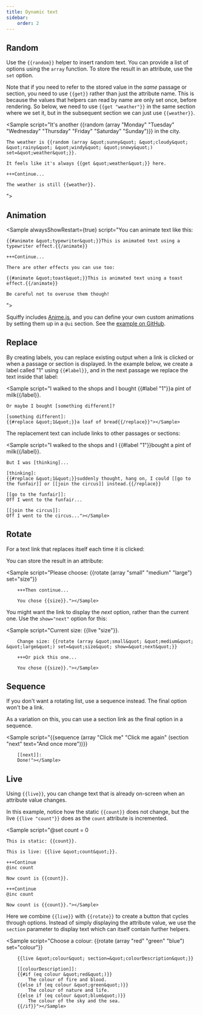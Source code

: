 ```yaml
---
title: Dynamic text
sidebar:
    order: 2
---
```



## Random

Use the `{{random}}` helper to insert random text. You can provide a list of options using the `array` function.
To store the result in an attribute, use the `set` option.

Note that if you need to refer to the stored value in the _same_ passage or section, you need to use `{{get}}` rather
than just the attribute name. This is because the values that helpers can read by name are only set once, before rendering.
So below, we need to use `{{get "weather"}}` in the same section where we set it, but in the subsequent section we can just use `{{weather}}`.

<Sample script="It's another {{random (array &quot;Monday&quot; &quot;Tuesday&quot; &quot;Wednesday&quot; &quot;Thursday&quot; &quot;Friday&quot; &quot;Saturday&quot; &quot;Sunday&quot;)}} in the city.
    
    The weather is {{random (array &quot;sunny&quot; &quot;cloudy&quot; &quot;rainy&quot; &quot;windy&quot; &quot;snowy&quot;) set=&quot;weather&quot;}}.

    It feels like it's always {{get &quot;weather&quot;}} here.

    +++Continue...

    The weather is still {{weather}}.
"></Sample>

## Animation

<Sample alwaysShowRestart={true} script="You can animate text like this:

    {{#animate &quot;typewriter&quot;}}This is animated text using a typewriter effect.{{/animate}}

    +++Continue...

    There are other effects you can use too:

    {{#animate &quot;toast&quot;}}This is animated text using a toast effect.{{/animate}}

    Be careful not to overuse them though!
"></Sample>

Squiffy includes [Anime.js](https://animejs.com/), and you can define your own custom animations by setting them up in a `@ui` section. See the [example on GitHub](https://github.com/textadventures/squiffy/tree/main/examples/animate).

## Replace

By creating labels, you can replace existing output when a link is clicked or when a passage or section is displayed. In the example below, we create a label called "1" using `{{#label}}`, and in the next passage we replace the text inside that label:

<Sample script="I walked to the shops and I bought {{#label &quot;1&quot;}}a pint of milk{{/label}}.

    Or maybe I bought [something different]?

    [something different]:
    {{#replace &quot;1&quot;}}a loaf of bread{{/replace}}"></Sample>

The replacement text can include links to other passages or sections:

<Sample script="I walked to the shops and I {{#label &quot;1&quot;}}bought a pint of milk{{/label}}.

    But I was [thinking]...

    [thinking]:
    {{#replace &quot;1&quot;}}suddenly thought, hang on, I could [[go to the funfair]] or [[join the circus]] instead.{{/replace}}

    [[go to the funfair]]:
    Off I went to the funfair...

    [[join the circus]]:
    Off I went to the circus..."></Sample>

## Rotate

For a text link that replaces itself each time it is clicked:

<Sample script="{{rotate (array &quot;one&quot; &quot;two&quot; &quot;three&quot;)}}"></Sample>

You can store the result in an attribute:

<Sample script="Please choose: {{rotate (array &quot;small&quot; &quot;medium&quot; &quot;large&quot;) set=&quot;size&quot;}}

        +++Then continue...

        You chose {{size}}."></Sample>

You might want the link to display the _next_ option, rather than the current one. Use the `show="next"` option for this:

<Sample script="Current size: {{live &quot;size&quot;}}.

        Change size: {{rotate (array &quot;small&quot; &quot;medium&quot; &quot;large&quot;) set=&quot;size&quot; show=&quot;next&quot;}}

        +++Or pick this one...

        You chose {{size}}."></Sample>

## Sequence

If you don't want a rotating list, use a sequence instead. The final option won't be a link.

<Sample script="{{sequence (array &quot;Ready&quot; &quot;Steady&quot; &quot;Go&quot;)}}"></Sample>

As a variation on this, you can use a section link as the final option in a sequence.

<Sample script="{{sequence (array &quot;Click me&quot; &quot;Click me again&quot; (section &quot;next&quot; text=&quot;And once more&quot;))}}

        [[next]]:
        Done!"></Sample>

## Live

Using `{{live}}`, you can change text that is already on-screen when an attribute value changes.

In this example, notice how the static `{{count}}` does not change, but the live `{{live "count"}}` does as the `count` attribute is incremented.

<Sample script="@set count = 0

    This is static: {{count}}.

    This is live: {{live &quot;count&quot;}}.

    +++Continue
    @inc count

    Now count is {{count}}.

    +++Continue
    @inc count

    Now count is {{count}}."></Sample>

Here we combine `{{live}}` with `{{rotate}}` to create a button that cycles through options. Instead of simply
displaying the attribute value, we use the `section` parameter to display text which can itself contain
further helpers.

<Sample script="Choose a colour: {{rotate (array &quot;red&quot; &quot;green&quot; &quot;blue&quot;) set=&quot;colour&quot;}}

        {{live &quot;colour&quot; section=&quot;colourDescription&quot;}}

        [[colourDescription]]:
        {{#if (eq colour &quot;red&quot;)}}
            The colour of fire and blood.
        {{else if (eq colour &quot;green&quot;)}}
            The colour of nature and life.
        {{else if (eq colour &quot;blue&quot;)}}
            The colour of the sky and the sea.
        {{/if}}"></Sample>